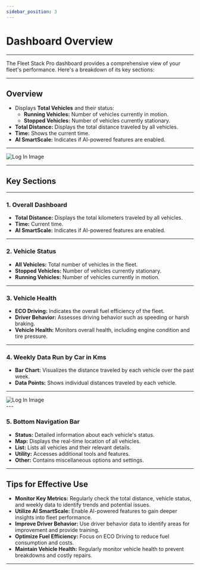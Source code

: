 ```yaml
---
sidebar_position: 3
---
```


# Dashboard Overview
---
The Fleet Stack Pro dashboard provides a comprehensive view of your fleet's performance. Here's a breakdown of its key sections:

---

## Overview
- Displays **Total Vehicles** and their status:
  - **Running Vehicles:** Number of vehicles currently in motion.
  - **Stopped Vehicles:** Number of vehicles currently stationary.
- **Total Distance:** Displays the total distance traveled by all vehicles.
- **Time:** Shows the current time.
- **AI SmartScale:** Indicates if AI-powered features are enabled.

---

<div
  style={{
    display: 'flex',
    justifyContent: 'center',
    alignItems: 'center',
    height: '400px',
  }}
>
  <img
    src="/assets/pro/Dashboard1.jpg"
    alt="Log In Image"
    style={{
      width: '250px',
      border: '1px solid #ccc',
      borderRadius: '8px',
      boxShadow: '0 4px 6px rgba(0, 0, 0, 0.1)',
    }}
  />
</div>

---

## Key Sections

---

### 1. Overall Dashboard

- **Total Distance:** Displays the total kilometers traveled by all vehicles.
- **Time:** Current time.
- **AI SmartScale:** Indicates if AI-powered features are enabled.

---

### 2. Vehicle Status

- **All Vehicles:** Total number of vehicles in the fleet.
- **Stopped Vehicles:** Number of vehicles currently stationary.
- **Running Vehicles:** Number of vehicles currently in motion.

---

### 3. Vehicle Health

- **ECO Driving:** Indicates the overall fuel efficiency of the fleet.
- **Driver Behavior:** Assesses driving behavior such as speeding or harsh braking.
- **Vehicle Health:** Monitors overall health, including engine condition and tire pressure.

---

### 4. Weekly Data Run by Car in Kms

- **Bar Chart:** Visualizes the distance traveled by each vehicle over the past week.
- **Data Points:** Shows individual distances traveled by each vehicle.

---

<div
  style={{
    display: 'flex',
    justifyContent: 'center',
    alignItems: 'center',
    height: '350px',
  }}
>
  <img
    src="/assets/pro/Dashboard2.jpg"
    alt="Log In Image"
    style={{
      width: '250px',
      border: '1px solid #ccc',
      borderRadius: '8px',
      boxShadow: '0 4px 6px rgba(0, 0, 0, 0.1)',
    }}
  />
</div>
---

### 5. Bottom Navigation Bar

- **Status:** Detailed information about each vehicle's status.
- **Map:** Displays the real-time location of all vehicles.
- **List:** Lists all vehicles and their relevant details.
- **Utility:** Accesses additional tools and features.
- **Other:** Contains miscellaneous options and settings.

---

## Tips for Effective Use

- **Monitor Key Metrics:** Regularly check the total distance, vehicle status, and weekly data to identify trends and potential issues.
- **Utilize AI SmartScale:** Enable AI-powered features to gain deeper insights into fleet performance.
- **Improve Driver Behavior:** Use driver behavior data to identify areas for improvement and provide training.
- **Optimize Fuel Efficiency:** Focus on ECO Driving to reduce fuel consumption and costs.
- **Maintain Vehicle Health:** Regularly monitor vehicle health to prevent breakdowns and costly repairs.

---
